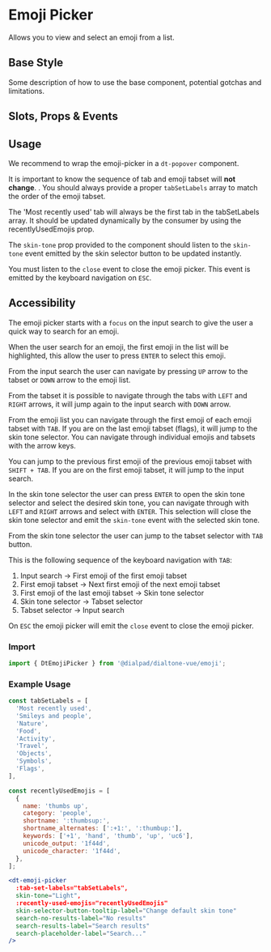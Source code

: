

<Meta of={EmojiPickerStories}/>

# Emoji Picker

<Subtitle>
  Allows you to view and select an emoji from a list.
</Subtitle>

## Base Style

Some description of how to use the base component, potential gotchas and limitations.

<Canvas>
  <Story of={EmojiPickerStories.Default} />
</Canvas>

## Slots, Props & Events

<Controls />

## Usage

We recommend to wrap the emoji-picker in a `dt-popover` component.

It is important to know the sequence of tab and emoji tabset will **not change**.
.
You should always provide a proper `tabSetLabels` array to match the order of the emoji tabset.

The 'Most recently used' tab will always be the first tab in the tabSetLabels array.
It should be updated dynamically by the consumer by using the recentlyUsedEmojis prop.

The `skin-tone` prop provided to the component should listen to
the `skin-tone` event emitted by the skin selector button to be updated instantly.

You must listen to the `close` event to close the emoji picker. This event is emitted by the keyboard navigation on `ESC`.

## Accessibility

The emoji picker starts with a `focus` on the input search to give the user a quick way to search for an emoji.

When the user search for an emoji, the first emoji in the list will be highlighted,
this allow the user to press `ENTER` to select this emoji.

From the input search the user can navigate by pressing `UP` arrow to the tabset or `DOWN` arrow to the emoji list.

From the tabset it is possible to navigate through the tabs with `LEFT` and `RIGHT` arrows,
it will jump again to the input search with `DOWN` arrow.

From the emoji list you can navigate through the first emoji of each emoji tabset with `TAB`.
If you are on the last emoji tabset (flags), it will jump to the skin tone selector.
You can navigate through individual emojis and tabsets with the arrow keys.

You can jump to the previous first emoji of the previous emoji tabset with `SHIFT + TAB`.
If you are on the first emoji tabset, it will jump to the input search.

In the skin tone selector the user can press `ENTER` to open the skin tone selector and select the desired skin tone,
you can navigate through with `LEFT` and `RIGHT` arrows and select with `ENTER`.
This selection will close the skin tone selector and emit the `skin-tone` event with the selected skin tone.

From the skin tone selector the user can jump to the tabset selector with `TAB` button.

This is the following sequence of the keyboard navigation with `TAB`:

1. Input search -> First emoji of the first emoji tabset
2. First emoji tabset -> Next first emoji of the next emoji tabset
3. First emoji of the last emoji tabset -> Skin tone selector
4. Skin tone selector -> Tabset selector
5. Tabset selector -> Input search

On `ESC` the emoji picker will emit the `close` event to close the emoji picker.

### Import

```jsx
import { DtEmojiPicker } from '@dialpad/dialtone-vue/emoji';
```

### Example Usage

```jsx
const tabSetLabels = [
  'Most recently used',
  'Smileys and people',
  'Nature',
  'Food',
  'Activity',
  'Travel',
  'Objects',
  'Symbols',
  'Flags',
],

const recentlyUsedEmojis = [
  {
    name: 'thumbs up',
    category: 'people',
    shortname: ':thumbsup:',
    shortname_alternates: [':+1:', ':thumbup:'],
    keywords: ['+1', 'hand', 'thumb', 'up', 'uc6'],
    unicode_output: '1f44d',
    unicode_character: '1f44d',
  },
];

<dt-emoji-picker
  :tab-set-labels="tabSetLabels",
  skin-tone="Light",
  :recently-used-emojis="recentlyUsedEmojis"
  skin-selector-button-tooltip-label="Change default skin tone"
  search-no-results-label="No results"
  search-results-label="Search results"
  search-placeholder-label="Search..."
/>
```
